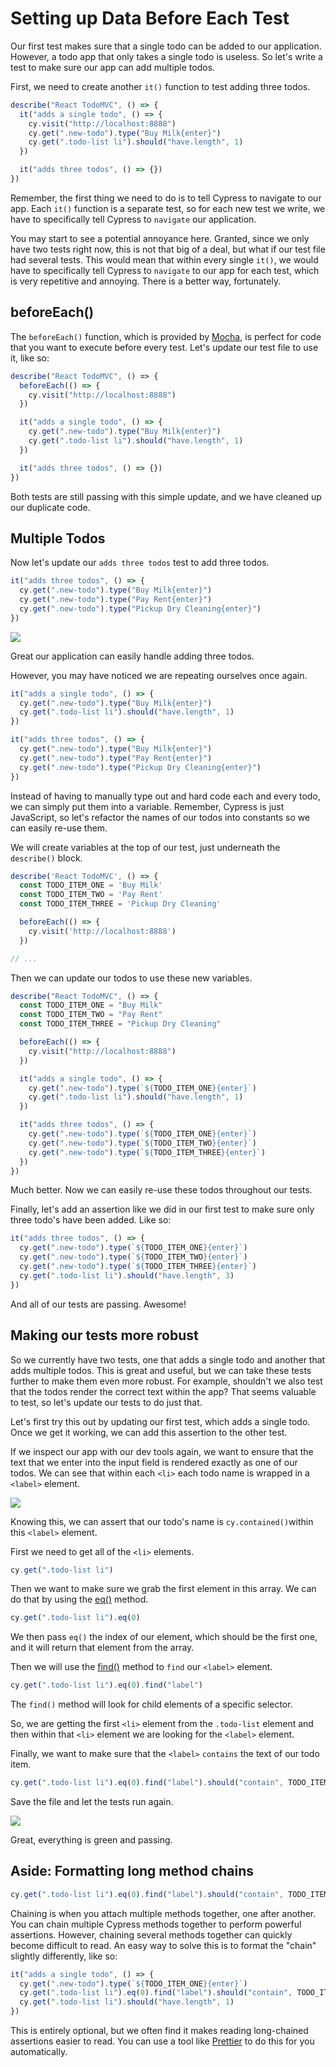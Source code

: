 # Setting up Data Before Each Test

Our first test makes sure that a single todo can be added to our application. However, a todo app that only takes a single todo is useless. So let's write a test to make sure our app can add multiple todos.

First, we need to create another `it()` function to test adding three todos.

```js
describe("React TodoMVC", () => {
  it("adds a single todo", () => {
    cy.visit("http://localhost:8888")
    cy.get(".new-todo").type("Buy Milk{enter}")
    cy.get(".todo-list li").should("have.length", 1)
  })

  it("adds three todos", () => {})
})
```

Remember, the first thing we need to do is to tell Cypress to navigate to our app. Each `it()` function is a separate test, so for each new test we write, we have to specifically tell Cypress to `navigate` our application.

You may start to see a potential annoyance here. Granted, since we only have two tests right now, this is not that big of a deal, but what if our test file had several tests. This would mean that within every single `it()`, we would have to specifically tell Cypress to `navigate` to our app for each test, which is very repetitive and annoying. There is a better way, fortunately.

## beforeEach()

The `beforeEach()` function, which is provided by [Mocha](https://mochajs.org/), is perfect for code that you want to execute before every test. Let's update our test file to use it, like so:

```js
describe("React TodoMVC", () => {
  beforeEach(() => {
    cy.visit("http://localhost:8888")
  })

  it("adds a single todo", () => {
    cy.get(".new-todo").type("Buy Milk{enter}")
    cy.get(".todo-list li").should("have.length", 1)
  })

  it("adds three todos", () => {})
})
```

Both tests are still passing with this simple update, and we have cleaned up our duplicate code.

## Multiple Todos

Now let's update our `adds three todos` test to add three todos.

```js
it("adds three todos", () => {
  cy.get(".new-todo").type("Buy Milk{enter}")
  cy.get(".new-todo").type("Pay Rent{enter}")
  cy.get(".new-todo").type("Pickup Dry Cleaning{enter}")
})
```

![](/images/testing-your-first-application/setting-up-data-before-each-test/Screen_Shot_2021-06-25_at_11.19.56_AM.png)

Great our application can easily handle adding three todos.

However, you may have noticed we are repeating ourselves once again.

```js
it("adds a single todo", () => {
  cy.get(".new-todo").type("Buy Milk{enter}")
  cy.get(".todo-list li").should("have.length", 1)
})

it("adds three todos", () => {
  cy.get(".new-todo").type("Buy Milk{enter}")
  cy.get(".new-todo").type("Pay Rent{enter}")
  cy.get(".new-todo").type("Pickup Dry Cleaning{enter}")
})
```

Instead of having to manually type out and hard code each and every todo, we can simply put them into a variable. Remember, Cypress is just JavaScript, so let's refactor the names of our todos into constants so we can easily re-use them.

We will create variables at the top of our test, just underneath the `describe()` block.

```js
describe('React TodoMVC', () => {
  const TODO_ITEM_ONE = 'Buy Milk'
  const TODO_ITEM_TWO = 'Pay Rent'
  const TODO_ITEM_THREE = 'Pickup Dry Cleaning'

  beforeEach(() => {
    cy.visit('http://localhost:8888')
  })

// ...
```

Then we can update our todos to use these new variables.

```js
describe("React TodoMVC", () => {
  const TODO_ITEM_ONE = "Buy Milk"
  const TODO_ITEM_TWO = "Pay Rent"
  const TODO_ITEM_THREE = "Pickup Dry Cleaning"

  beforeEach(() => {
    cy.visit("http://localhost:8888")
  })

  it("adds a single todo", () => {
    cy.get(".new-todo").type(`${TODO_ITEM_ONE}{enter}`)
    cy.get(".todo-list li").should("have.length", 1)
  })

  it("adds three todos", () => {
    cy.get(".new-todo").type(`${TODO_ITEM_ONE}{enter}`)
    cy.get(".new-todo").type(`${TODO_ITEM_TWO}{enter}`)
    cy.get(".new-todo").type(`${TODO_ITEM_THREE}{enter}`)
  })
})
```

Much better. Now we can easily re-use these todos throughout our tests.

Finally, let's add an assertion like we did in our first test to make sure only three todo's have been added. Like so:

```js
it("adds three todos", () => {
  cy.get(".new-todo").type(`${TODO_ITEM_ONE}{enter}`)
  cy.get(".new-todo").type(`${TODO_ITEM_TWO}{enter}`)
  cy.get(".new-todo").type(`${TODO_ITEM_THREE}{enter}`)
  cy.get(".todo-list li").should("have.length", 3)
})
```

And all of our tests are passing. Awesome!

## Making our tests more robust

So we currently have two tests, one that adds a single todo and another that adds multiple todos. This is great and useful, but we can take these tests further to make them even more robust. For example, shouldn't we also test that the todos render the correct text within the app? That seems valuable to test, so let's update our tests to do just that.

Let's first try this out by updating our first test, which adds a single todo. Once we get it working, we can add this assertion to the other test.

If we inspect our app with our dev tools again, we want to ensure that the text that we enter into the input field is rendered exactly as one of our todos. We can see that within each `<li>` each todo name is wrapped in a `<label>` element.

![](/images/testing-your-first-application/setting-up-data-before-each-test/Screen_Shot_2021-06-25_at_11.32.00_AM.png)

Knowing this, we can assert that our todo's name is `cy.contained()`within this `<label>` element.

First we need to get all of the `<li>` elements.

```js
cy.get(".todo-list li")
```

Then we want to make sure we grab the first element in this array. We can do that by using the [eq()](https://docs.cypress.io/api/commands/eq) method.

```js
cy.get(".todo-list li").eq(0)
```

We then pass `eq()` the index of our element, which should be the first one, and it will return that element from the array.

Then we will use the [find()](https://docs.cypress.io/api/commands/find) method to `find` our `<label>` element.

```js
cy.get(".todo-list li").eq(0).find("label")
```

The `find()` method will look for child elements of a specific selector.

So, we are getting the first `<li>` element from the `.todo-list` element and then within that `<li>` element we are looking for the `<label>` element.

Finally, we want to make sure that the `<label>` `contains` the text of our todo item.

```js
cy.get(".todo-list li").eq(0).find("label").should("contain", TODO_ITEM_ONE)
```

Save the file and let the tests run again.

![](/images/testing-your-first-application/setting-up-data-before-each-test/Screen_Shot_2021-06-25_at_11.40.52_AM.png)

Great, everything is green and passing.

## Aside: Formatting long method chains

```js
cy.get(".todo-list li").eq(0).find("label").should("contain", TODO_ITEM_ONE)
```

Chaining is when you attach multiple methods together, one after another. You can chain multiple Cypress methods together to perform powerful assertions. However, chaining several methods together can quickly become difficult to read. An easy way to solve this is to format the "chain" slightly differently, like so:

```js
it("adds a single todo", () => {
  cy.get(".new-todo").type(`${TODO_ITEM_ONE}{enter}`)
  cy.get(".todo-list li").eq(0).find("label").should("contain", TODO_ITEM_ONE)
  cy.get(".todo-list li").should("have.length", 1)
})
```

This is entirely optional, but we often find it makes reading long-chained assertions easier to read. You can use a tool like [Prettier](https://prettier.io/) to do this for you automatically.
